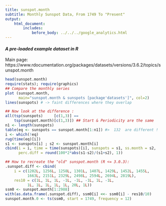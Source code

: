 ```yaml
---
title: sunspot.month
subtitle: Monthly Sunspot Data, From 1749 To "Present"
output:
    html_document:
        includes:
            before_body: ../../../google_analytics.html
---
```


#### *A pre-loaded example dataset in R*
Main page: https://www.rdocumentation.org/packages/datasets/versions/3.6.2/topics/sunspot.month

```r
head(sunspot.month)
require(stats); require(graphics)
## Compare the monthly series
plot (sunspot.month,
      main="sunspot.month & sunspots [package'datasets']", col=2)
lines(sunspots) # -> faint differences where they overlap

## Now look at the difference :
all(tsp(sunspots)     [c(1,3)] ==
    tsp(sunspot.month)[c(1,3)]) ## Start & Periodicity are the same
n1 <- length(sunspots)
table(eq <- sunspots == sunspot.month[1:n1]) #>  132  are different !
i <- which(!eq)
rug(time(eq)[i])
s1 <- sunspots[i] ; s2 <- sunspot.month[i]
cbind(i = i, time = time(sunspots)[i], sunspots = s1, ss.month = s2,
      perc.diff = round(100*2*abs(s1-s2)/(s1+s2), 1))

## How to recreate the "old" sunspot.month (R <= 3.0.3):
.sunspot.diff <- cbind(
    i = c(1202L, 1256L, 1258L, 1301L, 1407L, 1429L, 1452L, 1455L,
          1663L, 2151L, 2329L, 2498L, 2594L, 2694L, 2819L),
    res10 = c(1L, 1L, 1L, -1L, -1L, -1L, 1L, -1L,
          1L, 1L, 1L, 1L, 1L, 20L, 1L))
ssm0 <- sunspot.month[1:2988]
with(as.data.frame(.sunspot.diff), ssm0[i] <<- ssm0[i] - res10/10)
sunspot.month.0 <- ts(ssm0, start = 1749, frequency = 12)
```
